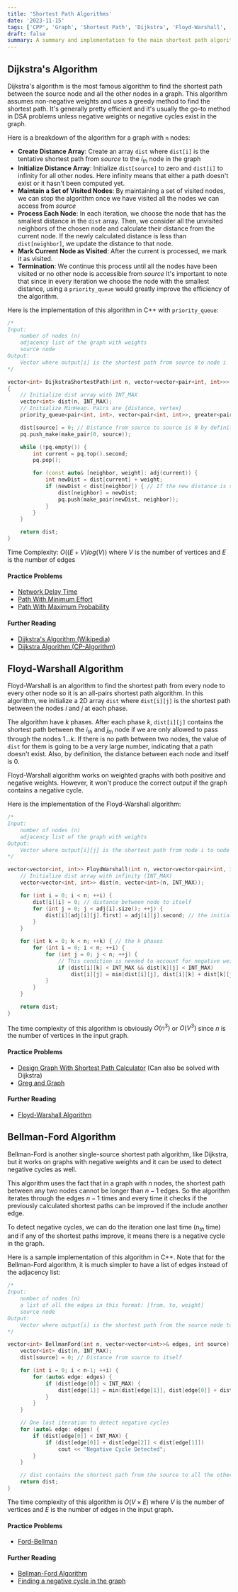 ```yaml
---
title: 'Shortest Path Algorithms'
date: '2023-11-15'
tags: ['CPP', 'Graph', 'Shortest Path', 'Dijkstra', 'Floyd-Warshall', 'Bellman-Ford']
draft: false
summary: A summary and implementation fo the main shortest path algorithms in weighted graphs
---
```


<TOCInline toc={props.toc} />

## Dijkstra's Algorithm
Dijkstra's algorithm is the most famous algorithm to find the shortest path between the source node and all the other nodes in a graph. This algorithm assumes non-negative weights and uses a greedy method to find the shortest path. It's generally pretty efficient and it's usually the go-to method in DSA problems unless negative weights or negative cycles exist in the graph.

Here is a breakdown of the algorithm for a graph with `n` nodes:
- **Create Distance Array**: Create an array `dist` where `dist[i]` is the tentative shortest path from _source_ to the $i_{th}$ node in the graph
- **Initialize Distance Array**: Initialize `dist[source]` to zero and `dist[i]` to infinity for all other nodes. Here infinity means that either a path doesn't exist or it hasn't been computed yet.
- **Maintain a Set of Visited Nodes**: By maintaining a set of visited nodes, we can stop the algorithm once we have visited all the nodes we can access from _source_
- **Process Each Node**: In each iteration, we choose the node that has the smallest distance in the `dist` array. Then, we consider all the unvisited neighbors of the chosen node and calculate their distance from the current node. If the newly calculated distance is less than `dist[neighbor]`, we update the distance to that node.
- **Mark Current Node as Visited**: After the current is processed, we mark it as visited.
- **Termination**: We continue this process until all the nodes have been visited or no other node is accessible from _source_
It's important to note that since in every iteration we choose the node with the smallest distance, using a `priority_queue` would greatly improve the efficiency of the algorithm.

Here is the implementation of this algorithm in C++ with `priority_queue`:
```cpp
/*
Input: 
	number of nodes (n)
	adjacency list of the graph with weights
	source node
Output: 
	Vector where output[i] is the shortest path from source to node i
*/

vector<int> DijkstraShortestPath(int n, vector<vector<pair<int, int>>> adj, int source)
{
	// Initialize dist array with INT_MAX
	vector<int> dist(n, INT_MAX);
	// Initialize MinHeap. Pairs are {distance, vertex}
	priority_queue<pair<int, int>, vector<pair<int, int>>, greater<pair<int, int>>> pq;

	dist[source] = 0; // Distance from source to source is 0 by definition
	pq.push_make(make_pair(0, source));

	while (!pq.empty()) {
		int current = pq.top().second;
		pq.pop();

		for (const auto& [neighbor, weight]: adj(current)) {
			int newDist = dist[current] + weight;
			if (newDist < dist[neighbor]) { // If the new distance is shorter
				dist[neighbor] = newDist;
				pq.push(make_pair(newDist, neighbor));
			}
		}
	}

	return dist;
}
```
Time Complexity: $O((E+V)log(V))$ where $V$ is the number of vertices and $E$ is the number of edges
#### Practice Problems
- [Network Delay Time](https://leetcode.com/problems/network-delay-time/description/)
- [Path With Minimum Effort](https://leetcode.com/problems/path-with-minimum-effort/description/)
- [Path With Maximum Probability](https://leetcode.com/problems/path-with-maximum-probability/description/)
#### Further Reading
- [Dijkstra's Algorithm (Wikipedia)](https://en.wikipedia.org/wiki/Dijkstra%27s_algorithm)
- [Dijkstra Algorithm (CP-Algorithm)](https://cp-algorithms.com/graph/dijkstra.html)
## Floyd-Warshall Algorithm
Floyd-Warshall is an algorithm to find the shortest path from every node to every other node so it is an all-pairs shortest path algorithm. In this algorithm, we initialize a 2D array `dist` where `dist[i][j]` is the shortest path between the nodes $i$ and $j$ at each phase. 

The algorithm have $k$ phases. After each phase $k$, `dist[i][j]` contains the shortest path between the $i_{th}$ and $j_{th}$ node if we are only allowed to pass through the nodes $1 ...k$. If there is no path between two nodes, the value of `dist` for them is going to be a very large number, indicating that a path doesn't exist. Also, by definition, the distance between each node and itself is 0.

Floyd-Warshall algorithm works on weighted graphs with both positive and negative weights. However, it won't produce the correct output if the graph contains a negative cycle.

Here is the implementation of the Floyd-Warshall algorithm:
```cpp
/*
Input: 
	number of nodes (n)
	adjacency list of the graph with weights
Output: 
	Vector where output[i][j] is the shortest path from node i to node j
*/

vector<vector<int, int>> FloydWarshall(int n, vector<vector<pair<int, int>>> adj) {
	// Initialize dist array with infinity (INT_MAX)
	vector<vector<int, int>> dist(n, vector<int>(n, INT_MAX));

	for (int i = 0; i < n; ++i) {
		dist[i][i] = 0; // distance between node to itself
		for (int j = 0; j < adj[i].size(); ++j) {
			dist[i][adj[i][j].first] = adj[i][j].second; // the initial weights
		}
	}

	for (int k = 0; k < n; ++k) { // the k phases
		for (int i = 0; i < n; ++i) {
			for (int j = 0; j < n; ++j) {
				// This condition is needed to account for negative weights
				if (dist[i][k] < INT_MAX && dist[k][j] < INT_MAX)
					dist[i][j] = min(dist[i][j], dist[i][k] + dist[k][j]);
			}
		}
	}

	return dist;
}
```
The time complexity of this algorithm is obviously $O(n^3)$ or $O(V^3)$ since $n$ is the number of vertices in the input graph.
#### Practice Problems
- [Design Graph With Shortest Path Calculator](https://leetcode.com/problems/design-graph-with-shortest-path-calculator/description/?envType=daily-question&envId=2023-11-11) (Can also be solved with Dijkstra)
- [Greg and Graph](https://codeforces.com/problemset/problem/295/B)
#### Further Reading
- [Floyd-Warshall Algorithm](https://cp-algorithms.com/graph/all-pair-shortest-path-floyd-warshall.html)
## Bellman-Ford Algorithm
Bellman-Ford is another single-source shortest path algorithm, like Dijkstra, but it works on graphs with negative weights and it can be used to detect negative cycles as well.

This algorithm uses the fact that in a graph with $n$ nodes, the shortest path between any two nodes cannot be longer than $n-1$ edges. So the algorithm iterates through the edges $n-1$ times and every time it checks if the previously calculated shortest paths can be improved if the include another edge.

To detect negative cycles, we can do the iteration one last time ($n_{th}$ time) and if any of the shortest paths improve, it means there is a negative cycle in the graph.

Here is a sample implementation of this algorithm in C++. Note that for the Bellman-Ford algorithm, it is much simpler to have a list of edges instead of the adjacency list:
```cpp
/*
Input: 
	number of nodes (n)
	a list of all the edges in this format: [from, to, weight]
	source node
Output: 
	Vector where output[i] is the shortest path from the source node to node i
*/

vector<int> BellmanFord(int n, vector<vector<int>>& edges, int source) {
	vector<int> dist(n, INT_MAX);
	dist[source] = 0; // Distance from source to itself

	for (int i = 0; i < n-1; ++i) {
		for (auto& edge: edges) {
			if (dist[edge[0]] < INT_MAX) {
				dist[edge[1]] = min(dist[edge[1]], dist[edge[0]] + dist[edge[2]]);
			}
		}
	}

	// One last iteration to detect negative cycles
	for (auto& edge: edges) {
		if (dist[edge[0]] < INT_MAX) {
			if (dist[edge[0]] + dist[edge[2]] < dist[edge[1]])
				cout << "Negative Cycle Detected";
		}
	}

	// dist contains the shortest path from the source to all the other nodes
	return dist; 
}
```
The time complexity of this algorithm is $O(V \times E)$  where $V$ is the number of vertices and $E$ is the number of edges in the input graph.
#### Practice Problems
- [Ford-Bellman](https://www.eolymp.com/en/problems/1453)
#### Further Reading
- [Bellman-Ford Algorithm](https://cp-algorithms.com/graph/bellman_ford.html)
- [Finding a negative cycle in the graph](https://cp-algorithms.com/graph/finding-negative-cycle-in-graph.html)